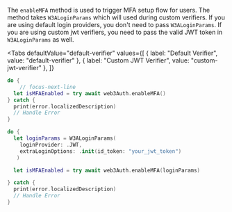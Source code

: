 
The `enableMFA` method is used to trigger MFA setup flow for users. The method takes
`W3ALoginParams` which will used during custom verifiers. If you are using default login providers,
you don't need to pass `W3ALoginParams`. If you are using custom jwt verifiers, you need to pass the
valid JWT token in `W3ALoginParams` as well.

<Tabs
  defaultValue="default-verifier"
  values={[
    { label: "Default Verifier", value: "default-verifier" },
    { label: "Custom JWT Verifier", value: "custom-jwt-verifier" },
  ]}
>

<TabItem value = "default-verifier">

```swift
do {
	// focus-next-line
  let isMFAEnabled = try await web3Auth.enableMFA()
} catch {
  print(error.localizedDescription)
  // Handle Error
}
```

</TabItem>

<TabItem value = "custom-jwt-verifier">

```swift
do {
  let loginParams = W3ALoginParams(
    loginProvider: .JWT,
    extraLoginOptions: .init(id_token: "your_jwt_token")
   )

  let isMFAEnabled = try await web3Auth.enableMFA(loginParams)

} catch {
  print(error.localizedDescription)
  // Handle Error
}

```

</TabItem>
</Tabs>
